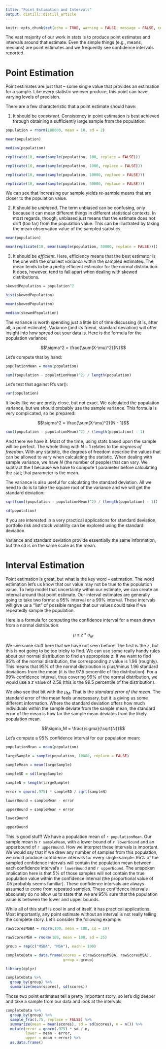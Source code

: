 ```yaml
---
title: "Point Estimation and Intervals"
output: distill::distill_article
---
```


```r
knitr::opts_chunk$set(echo = TRUE, warning = FALSE, message = FALSE, comment = "")
```

The vast majority of our work in stats is to produce point estimates and intervals around that estimate. Even the simple things (e.g., means, medians) are point estimates and we frequently see confidence intervals reported.

# Point Estimation

Point estimates are just that -- some single value that provides an estimation for a sample. Like every statistic we ever produce, this point can have varying levels of precision. 

There are a few characteristic that a point estimate should have:

1.  It should be *consistent*. Consistency in point estimation is best achieved through obtaining a sufficiently large sample from the population. 

```r
population = rnorm(100000, mean = 10, sd = 2)

mean(population)

median(population)

replicate(10, mean(sample(population, 100, replace = FALSE)))

replicate(10, mean(sample(population, 1000, replace = FALSE)))

replicate(10, mean(sample(population, 10000, replace = FALSE)))

replicate(10, mean(sample(population, 50000, replace = FALSE)))

```

We can see that increasing our sample yields re-sample means that are closer to the population value.

2.  It should be *unbiased*. The term unbiased can be confusing, only because it can mean different things in different statistical contexts. In most regards, though, unbiased just means that the estimate does not drift (too far) from the population value. This can be illustrated by taking the mean observation value of the sampled statistics.

```r
mean(population)

mean(replicate(10, mean(sample(population, 50000, replace = FALSE))))
```


3.  It should be *efficient*. Here, efficiency means that the best estimator is the one with the smallest *variance* within the sampled estimates. The mean tends to be a pretty efficient estimator for the normal distribution. It does, however, tend to fall apart when dealing with skewed distributions.

```r
skewedPopulation = population^2

hist(skewedPopulation)

mean(skewedPopulation)

median(skewedPopulation)
```

The variance is worth spending just a little bit of time discussing (it is, after all, a point estimate). Variance (and its friend, standard deviation) will offer insight into how spread out your data is. Here is the formula for the population variance:

$$\sigma^2 = \frac{\sum(X-\mu)^2}{N}$$

Let's compute that by hand:

```r
populationMean = mean(population)

sum((population - populationMean)^2) / length(population)
```

Let's test that against R's var():

```r
var(population)
```

It looks like we are pretty close, but not exact. We calculated the population variance, but we should probably use the sample variance. This formula is very complicated, so be prepared:

$$\sigma^2 = \frac{\sum(X-\mu)^2}{N - 1}$$

```r
sum((population - populationMean)^2) / (length(population) - 1)
```

And there we have it. Most of the time, using stats based upon the sample will be perfect. The whole thing with $N - 1$ relates to the *degrees of freedom*. With any statistic, the degrees of freedom describe the values that can be allowed to vary when calculating the statistic. When dealing with sample variance, we have *N* (the number of people) that can vary. We subtract the 1 because we have to compute 1 parameter before calculating the stat; that parameter is the mean.

The variance is also useful for calculating the standard deviation. All we need to do is to take the square root of the variance and we will get the standard deviation:

```r
sqrt(sum((population - populationMean)^2) / (length(population) - 1))

sd(population)
```

If you are interested in a very practical applications for standard deviation, portfolio risk and stock volatility can be explored using the standard deviation.


<aside>
Variance and standard deviation provide essentially the same information, but the sd is on the same scale as the mean.
</aside>

# Interval Estimation

Point estimation is great, but what is the key word -- estimation. The word estimation let's us know that our value may not be true to the population value. To help model that uncertainty within our estimate, we can create an interval around that point estimate. Our interval estimates are generally going to take two forms: a 95% interval or a 99% interval. These intervals will give us a "list" of possible ranges that our values could take if we repeatedly sample the population.

Here is a formula for computing the confidence interval for a mean drawn from a normal distribution:

$$\mu \pm z * \sigma_M$$

We see some stuff here that we have not seen before! The first is the *z*, but this is not going to be too tricky to find. We can use some really handy rules about our normal distribution to find an appropriate *z*. If we want to find 95% of the normal distribution, the corresponding *z* value is 1.96 (roughly). This means that 95% of the normal distribution is plus/minus 1.96 standard deviations from the mean (it is the 97.5 percentile of the distribution). For a 99% confidence interval, thus covering 99% of the normal distribution, we would use a *z* value of 2.58 (this is the 99.5 percentile of the distribution). 

We also see that bit with the $\mu_M$. That is the *standard error of the mean*. The standard error of the mean feels unnecessary, but it is giving us some different information. Where the standard deviation offers how much individuals within the sample deviate from the sample mean, the standard error of the mean is how far the sample mean deviates from the likely population mean.

$$\sigma_M = \frac{\sigma}{\sqrt{N}}$$



Let's compute a 95% confidence interval for our population mean:

```r
populationMean = mean(population)

largeSample = sample(population, 10000, replace = FALSE)

sampleMean = mean(largeSample)

sampleSD = sd(largeSample)

sampleN = length(largeSample)

error = qnorm(.975) * sampleSD / sqrt(sampleN)

lowerBound = sampleMean - error

upperBound = sampleMean + error

lowerBound

upperBound
```

This is good stuff! We have a population mean of `r populationMean`. Our sample mean is `r sampleMean`, with a lower bound of `r lowerBound` and an upperbound of `r upperBound`. How we interpret these intervals is important. We would say that if we drew any number of samples from this population, we could produce confidence intervals for every single sample. 95% of the sampled confidence intervals will contain the population mean between each confidence interval's `r lowerBound` and `r upperBound`. The unspoken implication here is that 5% of those samples will not contain the true population value within the confidence interval (the proportional value of .05 probably seems familiar). These confidence intervals are always assumed to come from repeated samples. These confidence intervals absolutely do no allow us to state that we are 95% sure that the population value is between the lower and upper bounds.

While all of this stuff is cool in and of itself, it has practical applications. Most importantly, any point estimate without an interval is not really telling the complete story. Let's consider the following example:

```r
rawScoresMSBA = rnorm(100, mean = 100, sd = 10)

rawScoresMSA = rnorm(100, mean = 100, sd = 25)

group = rep(c("MSBA", "MSA"), each = 100)

completeData = data.frame(scores = c(rawScoresMSBA, rawScoresMSA), 
                          group = group)

library(dplyr)

completeData %>% 
  group_by(group) %>% 
  summarize(mean(scores), sd(scores))
```

Those two point estimates tell a pretty important story, so let's dig deeper and take a sample from our data and look at the intervals:

```r
completeData %>% 
  group_by(group) %>% 
  sample_frac(.75, replace = FALSE) %>% 
  summarize(mean = mean(scores), sd = sd(scores), n = n()) %>% 
  mutate(error = qnorm(.975) * sd / n, 
         lower = mean - error, 
         upper = mean + error) %>% 
  as.data.frame()
```
